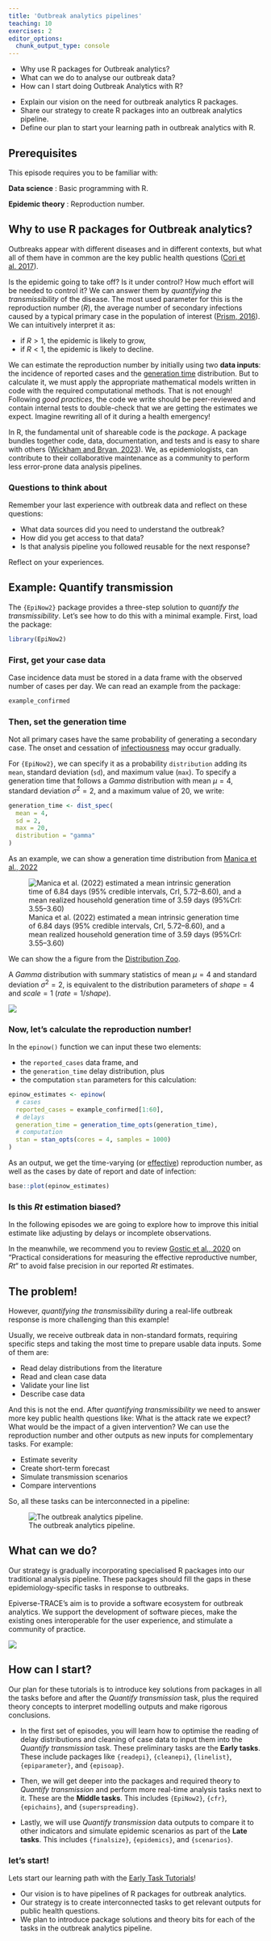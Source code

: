 ```yaml
---
title: 'Outbreak analytics pipelines'
teaching: 10
exercises: 2
editor_options: 
  chunk_output_type: console
---
```


:::::::::::::::::::::::::::::::::::::: questions 

- Why use R packages for Outbreak analytics?
- What can we do to analyse our outbreak data?
- How can I start doing Outbreak Analytics with R?

::::::::::::::::::::::::::::::::::::::::::::::::

::::::::::::::::::::::::::::::::::::: objectives

- Explain our vision on the need for outbreak analytics R packages. 
- Share our strategy to create R packages into an outbreak analytics pipeline.
- Define our plan to start your learning path in outbreak analytics with R.

::::::::::::::::::::::::::::::::::::::::::::::::

::::::::::::::::::::::::::::::::::::: prereq

## Prerequisites

This episode requires you to be familiar with:

**Data science** : Basic programming with R.

**Epidemic theory** : Reproduction number.

:::::::::::::::::::::::::::::::::

## Why to use R packages for Outbreak analytics?

Outbreaks appear with different diseases and in different contexts, but what all of them have in common are the key public health questions ([Cori et al. 2017](https://royalsocietypublishing.org/doi/10.1098/rstb.2016.0371#d1e605)).

Is the epidemic going to take off? Is it under control? How much effort will be needed to control it? We can answer them by _quantifying the transmissibility_ of the disease. The most used parameter for this is the reproduction number ($R$), the average number of secondary infections caused by a typical primary case in the population
of interest ([Prism, 2016](http://prism.edu.au/publications/prism-modeling-guideline/)). We can intuitively interpret it as: 

- if $R>1$, the epidemic is likely to grow,
- if $R<1$, the epidemic is likely to decline.

We can estimate the reproduction number by initially using two __data inputs__: the incidence of reported cases and the [generation time](../learners/reference.md#generationtime) distribution. But to calculate it, we must apply the appropriate mathematical models written in code with the required computational methods. That is not enough! Following _good practices_, the code we write should be peer-reviewed and contain internal tests to double-check that we are getting the estimates we expect. Imagine rewriting all of it during a health emergency!

In R, the fundamental unit of shareable code is the _package_. A package bundles together code, data, documentation, and tests and is easy to share with others ([Wickham and Bryan, 2023](https://r-pkgs.org/introduction.html)). We, as epidemiologists, can contribute to their collaborative maintenance as a community to perform less error-prone data analysis pipelines.

::::::::::::::::::::::::::::::::: discussion

### Questions to think about

Remember your last experience with outbreak data and reflect on these questions:

- What data sources did you need to understand the outbreak?
- How did you get access to that data?
- Is that analysis pipeline you followed reusable for the next response?

Reflect on your experiences.

:::::::::::::::::::::::::::::::::::::::::::


## Example: Quantify transmission

The `{EpiNow2}` package provides a three-step solution to _quantify the transmissibility_. Let's see how to do this with a minimal example. First, load the package:

```r
library(EpiNow2)
```

### First, get your case data

Case incidence data must be stored in a data frame with the observed number of cases per day. We can read an example from the package:

```r
example_confirmed
```

### Then, set the generation time

Not all primary cases have the same probability of generating a secondary case. The onset and cessation of [infectiousness](../learners/reference.md#infectiousness) may occur gradually. 

For `{EpiNow2}`, we can specify it as a probability `distribution` adding its `mean`, standard deviation (`sd`), and maximum value (`max`). To specify a generation time that follows a _Gamma_ distribution with mean $\mu = 4$, standard deviation $\sigma^2 = 2$, and a maximum value of 20, we write:

```r
generation_time <- dist_spec(
  mean = 4,
  sd = 2,
  max = 20,
  distribution = "gamma"
)
```

:::::::::::::::::::::::::::: instructor

As an example, we can show a generation time distribution from [Manica et al., 2022](https://www.thelancet.com/journals/lanepe/article/PIIS2666-7762%2822%2900140-5/fulltext#gr2)

![Manica et al. (2022) estimated a mean intrinsic generation time of 6.84 days (95% credible intervals, CrI, 5.72–8.60), and a mean realized household generation time of 3.59 days (95%CrI: 3.55–3.60)](fig/generation-time-gr2_lrg.jpg)

We can show the a figure from the [Distribution Zoo](https://ben18785.shinyapps.io/distribution-zoo/).

A _Gamma_ distribution with summary statistics of mean $\mu = 4$ and  standard deviation $\sigma^2 = 2$, is equivalent to the distribution parameters of $shape = 4$ and $scale = 1$ ($rate = 1/shape$).

![](fig/distribution-zoo.png)

::::::::::::::::::::::::::::

### Now, let's calculate the reproduction number!

In the `epinow()` function we can input these two elements:

- the `reported_cases` data frame, and
- the `generation_time` delay distribution, plus 
- the computation `stan` parameters for this calculation:

```r
epinow_estimates <- epinow(
  # cases
  reported_cases = example_confirmed[1:60],
  # delays
  generation_time = generation_time_opts(generation_time),
  # computation
  stan = stan_opts(cores = 4, samples = 1000)
)
```

As an output, we get the time-varying (or [effective](../learners/reference.md#effectiverepro)) reproduction number, as well as the cases by date of report and date of infection:

```r
base::plot(epinow_estimates)
```

::::::::::::::::: callout

### Is this $Rt$ estimation biased?

In the following episodes we are going to explore how to improve this initial estimate like adjusting by delays or incomplete observations.

In the meanwhile, we recommend you to review [Gostic et al., 2020](https://journals.plos.org/ploscompbiol/article?id=10.1371/journal.pcbi.1008409) on "Practical considerations for measuring the effective reproductive number, $Rt$" to avoid false precision in our reported $Rt$ estimates. 

:::::::::::::::::::::::::

## The problem!

However, _quantifying the transmissibility_ during a real-life outbreak response is more challenging than this example!

Usually, we receive outbreak data in non-standard formats, requiring specific steps and taking the most time to prepare usable data inputs. Some of them are:

- Read delay distributions from the literature
- Read and clean case data
- Validate your line list
- Describe case data

And this is not the end. After _quantifying transmissibility_ we need to answer more key public health questions like: What is the attack rate we expect? What would be the impact of a given intervention? We can use the reproduction number and other outputs as new inputs for complementary tasks. For example:

- Estimate severity
- Create short-term forecast
- Simulate transmission scenarios
- Compare interventions

So, all these tasks can be interconnected in a pipeline:

![The outbreak analytics pipeline.](https://epiverse-trace.github.io/task_pipeline-minimal.svg)

## What can we do?

Our strategy is gradually incorporating specialised R packages into our traditional analysis pipeline. These packages should fill the gaps in these epidemiology-specific tasks in response to outbreaks. 

Epiverse-TRACE's aim is to provide a software ecosystem for outbreak analytics. We support the development of software pieces, make the existing ones interoperable for the user experience, and stimulate a community of practice.

![](fig/pkgs-hexlogos.png)

## How can I start?

Our plan for these tutorials is to introduce key solutions from packages in all the tasks before and after the _Quantify transmission_ task, plus the required theory concepts to interpret modelling outputs and make rigorous conclusions.

- In the first set of episodes, you will learn how to optimise the reading of delay distributions and cleaning of case data to input them into the _Quantify transmission_ task. These preliminary tasks are the __Early tasks__. These include packages like `{readepi}`, `{cleanepi}`, `{linelist}`, `{epiparameter}`, and `{episoap}`.

- Then, we will get deeper into the packages and required theory to _Quantify transmission_ and perform more real-time analysis tasks next to it. These are the __Middle tasks__. This includes `{EpiNow2}`, `{cfr}`, `{epichains}`, and `{superspreading}`.

- Lastly, we will use _Quantify transmission_ data outputs to compare it to other indicators and simulate epidemic scenarios as part of the __Late tasks__. This includes `{finalsize}`, `{epidemics}`, and `{scenarios}`.

::::::::::::::::::::::::::::::: checklist

### let's start!

Lets start our learning path with the [Early Task Tutorials](https://epiverse-trace.github.io/tutorials-early/)!

:::::::::::::::::::::::::::::::

::::::::::::::::::::::::::::::::::::: keypoints 

- Our vision is to have pipelines of R packages for outbreak analytics.
- Our strategy is to create interconnected tasks to get relevant outputs for public health questions.
- We plan to introduce package solutions and theory bits for each of the tasks in the outbreak analytics pipeline.

::::::::::::::::::::::::::::::::::::::::::::::::

